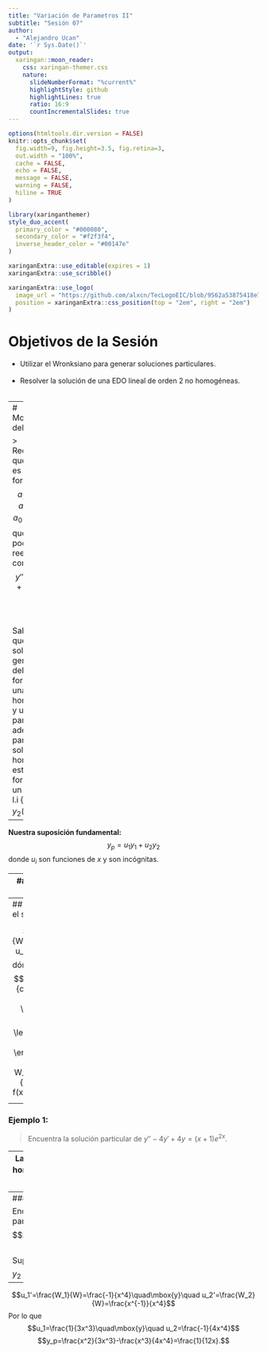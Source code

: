 ---
title: "Variación de Parametros II"
subtitle: "Sesión 07"
author: 
  - "Alejandro Ucan"
date: '`r Sys.Date()`'
output:
  xaringan::moon_reader:
    css: xaringan-themer.css
    nature:
      slideNumberFormat: "%current%"
      highlightStyle: github
      highlightLines: true
      ratio: 16:9
      countIncrementalSlides: true
---

```{r setup, include=FALSE}
options(htmltools.dir.version = FALSE)
knitr::opts_chunk$set(
  fig.width=9, fig.height=3.5, fig.retina=3,
  out.width = "100%",
  cache = FALSE,
  echo = FALSE,
  message = FALSE, 
  warning = FALSE,
  hiline = TRUE
)
```

```{r xaringan-themer, include=FALSE, warning=FALSE}
library(xaringanthemer)
style_duo_accent(
  primary_color = "#000080",
  secondary_color = "#f2f3f4",
  inverse_header_color = "#00147e"
)
```

```{r xaringan-editable, echo=FALSE}
xaringanExtra::use_editable(expires = 1)
xaringanExtra::use_scribble()
```

```{r xaringan-logo, echo=FALSE}
xaringanExtra::use_logo(
  image_url = "https://github.com/alxcn/TecLogoEIC/blob/9562a53875418e749a296c85808a19c85fc4be74/IngenieriaCiencias_Horizontal_RGB.png",
  position = xaringanExtra::css_position(top = "2em", right = "2em")
)
```
# Objetivos de la Sesión

* Utilizar el Wronksiano para generar soluciones particulares. <br/><br/>
* Resolver la solución de una EDO lineal de orden 2 no homogéneas. <br/><br/>

---
# Motivación del Método

> Recordemos que mi EDO es de la forma $$a_2(x)y''+a_1(x)y'+a_0(x)=g(x)$$ que podemos reescribir como $$y''+P(x)y'+Q(x)y=f(x).$$ <br/><br/> Sabemos que la solución general debe estar formada por una parte homogénea y una particular, además la parte de la solución homogénea está formada por un conjunto l.i $\{y_1(x),y_2(x)\}.$

--

__Nuestra suposición fundamental:__ $$y_p=u_1y_1+u_2y_2$$ donde $u_i$ son funciones de $x$ y son incógnitas.

---
## Determinación del método:

> Si $y_p=u_1y_1+u_2y_2$ es una solución a la EDO, entonces debe satisfacer la ecuación. Por lo que: $$y_p''+Py_p'+Qy_p=f(x)$$ y de aquí podemos reescribirlo a $$(y_1u_1'+y_2u_2')'+P(y_1u_1'+y_2u_2')+y_1'u_1'+y_2'u_2'=f(x),$$ de aquí podemos suponer que $$\begin{array}{c} y_1u_1'+y_2u_2'=0\\ y_1'u_1'+y_2'u_2'=f(x)\end{array}.$$

---
## ¿Cómo resolvemos el sistema anterior?

$$u_1'=\frac{W_1}{W}\quad\mbox{y}\quad u_2'=\frac{W_2}{W}$$ dónde $$W=\left|\begin{array}{cc}  y_1 & y_2 \\ y_1' & y_2' \end{array}\right|$$ $$W_1= \left|\begin{array}{cc}  0 & y_2 \\ f(x) & y_2' \end{array}\right| \quad \mbox{y} \quad W_2=\left|\begin{array}{cc}  y_1 & 0 \\ y_1' & f(x) \end{array}\right|$$

---
### Ejemplo 1:

> Encuentra la solución particular de $y''-4y'+4y=(x+1)e^{2x}.$

--
Las soluciones de la EDO homogénea es $y_1(x)=e^{2x}$ y $y_2(x)=xe^2x.$

Entonces $$u_1'=\frac{W_1}{W}=\frac{-(x+1)xe^{4x}}{e^{4x}}\quad\mbox{y}\quad u_2'=\frac{W_2}{W}=\frac{(x+1)e^{4x}}{e^{4x}}$$

Por lo que $u_1=\frac{-x^3}{3}-\frac{x^2}{2}$ y $u_2=\frac{x^2}{2}+x.$ Y la solución particular es $$y_p=\left(-\frac{x^3}{3}-\frac{x^2}{2}\right)e^{2x}+\left(\frac{x^2}{2}+x\right)xe^{2x}=\frac{x^3}{6}e^{2x}+\frac{x^2}{2}e^{2x}.$$

---
### Ejemplo 2:

Encuentra la solución particular de la EDO $$x^2y''-4xy'+6y=\frac{1}{x}.$$ Suponiendo que $y_1=x^2$ y $y_2=x^3.$

--

$$u_1'=\frac{W_1}{W}=\frac{-1}{x^4}\quad\mbox{y}\quad u_2'=\frac{W_2}{W}=\frac{x^{-1}}{x^4}$$ Por lo que $$u_1=\frac{1}{3x^3}\quad\mbox{y}\quad u_2=\frac{-1}{4x^4}$$ $$y_p=\frac{x^2}{3x^3}-\frac{x^3}{4x^4}=\frac{1}{12x}.$$

